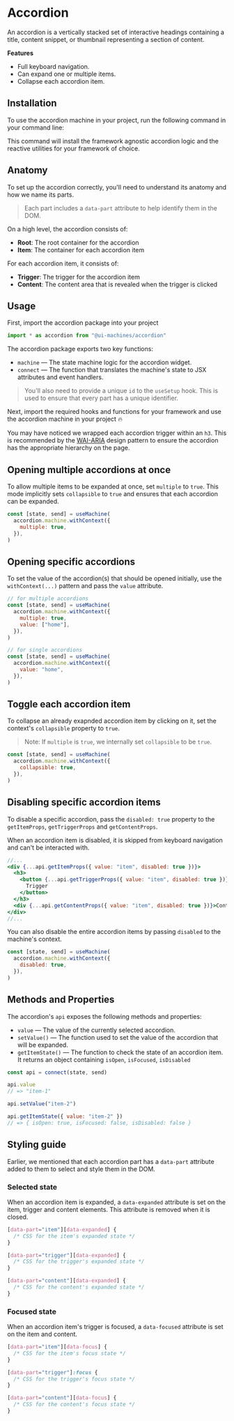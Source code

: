 # Accordion

An accordion is a vertically stacked set of interactive headings containing a
title, content snippet, or thumbnail representing a section of content.

<Showcase id="Accordion" />

**Features**

- Full keyboard navigation.
- Can expand one or multiple items.
- Collapse each accordion item.

## Installation

To use the accordion machine in your project, run the following command in your
command line:

<CodeSnippet id="accordion/installation.mdx" />

This command will install the framework agnostic accordion logic and the
reactive utilities for your framework of choice.

## Anatomy

To set up the accordion correctly, you'll need to understand its anatomy and how
we name its parts.

> Each part includes a `data-part` attribute to help identify them in the DOM.

On a high level, the accordion consists of:

- **Root**: The root container for the accordion
- **Item**: The container for each accordion item

For each accordion item, it consists of:

- **Trigger**: The trigger for the accordion item
- **Content**: The content area that is revealed when the trigger is clicked

## Usage

First, import the accordion package into your project

```jsx
import * as accordion from "@ui-machines/accordion"
```

The accordion package exports two key functions:

- `machine` — The state machine logic for the accordion widget.
- `connect` — The function that translates the machine's state to JSX attributes
  and event handlers.

> You'll also need to provide a unique `id` to the `useSetup` hook. This is used
> to ensure that every part has a unique identifier.

Next, import the required hooks and functions for your framework and use the
accordion machine in your project 🔥

<CodeSnippet id="accordion/usage.mdx" />

You may have noticed we wrapped each accordion trigger within an `h3`. This is
recommended by the
[WAI-ARIA](https://www.w3.org/TR/wai-aria-practices-1.1/#wai-aria-roles-states-and-properties)
design pattern to ensure the accordion has the appropriate hierarchy on the
page.

## Opening multiple accordions at once

To allow multiple items to be expanded at once, set `multiple` to `true`. This
mode implicitly sets `collapsible` to `true` and ensures that each accordion can
be expanded.

```jsx {3}
const [state, send] = useMachine(
  accordion.machine.withContext({
    multiple: true,
  }),
)
```

## Opening specific accordions

To set the value of the accordion(s) that should be opened initially, use the
`withContext(...)` pattern and pass the `value` attribute.

```jsx {4,5,12}
// for multiple accordions
const [state, send] = useMachine(
  accordion.machine.withContext({
    multiple: true,
    value: ["home"],
  }),
)

// for single accordions
const [state, send] = useMachine(
  accordion.machine.withContext({
    value: "home",
  }),
)
```

## Toggle each accordion item

To collapse an already exapnded accordion item by clicking on it, set the
context's `collapsible` property to `true`.

> Note: If `multiple` is `true`, we internally set `collapsible` to be `true`.

```jsx {3}
const [state, send] = useMachine(
  accordion.machine.withContext({
    collapsible: true,
  }),
)
```

## Disabling specific accordion items

To disable a specific accordion, pass the `disabled: true` property to the
`getItemProps`, `getTriggerProps` and `getContentProps`.

When an accordion item is disabled, it is skipped from keyboard navigation and
can't be interacted with.

```jsx
//...
<div {...api.getItemProps({ value: "item", disabled: true })}>
  <h3>
    <button {...api.getTriggerProps({ value: "item", disabled: true })}>
      Trigger
    </button>
  </h3>
  <div {...api.getContentProps({ value: "item", disabled: true })}>Content</div>
</div>
//...
```

You can also disable the entire accordion items by passing `disabled` to the
machine's context.

```jsx {3}
const [state, send] = useMachine(
  accordion.machine.withContext({
    disabled: true,
  }),
)
```

## Methods and Properties

The accordion's `api` exposes the following methods and properties:

- `value` — The value of the currently selected accordion.
- `setValue()` — The function used to set the value of the accordion that will
  be expanded.
- `getItemState()` — The function to check the state of an accordion item. It
  returns an object containing `isOpen`, `isFocused`, `isDisabled`

```jsx
const api = connect(state, send)

api.value
// => "item-1"

api.setValue("item-2")

api.getItemState({ value: "item-2" })
// => { isOpen: true, isFocused: false, isDisabled: false }
```

## Styling guide

Earlier, we mentioned that each accordion part has a `data-part` attribute added
to them to select and style them in the DOM.

### Selected state

When an accordion item is expanded, a `data-expanded` attribute is set on the
item, trigger and content elements. This attribute is removed when it is closed.

```css
[data-part="item"][data-expanded] {
  /* CSS for the item's expanded state */
}

[data-part="trigger"][data-expanded] {
  /* CSS for the trigger's expanded state */
}

[data-part="content"][data-expanded] {
  /* CSS for the content's expanded state */
}
```

### Focused state

When an accordion item's trigger is focused, a `data-focused` attribute is set
on the item and content.

```css
[data-part="item"][data-focus] {
  /* CSS for the item's focus state */
}

[data-part="trigger"]:focus {
  /* CSS for the trigger's focus state */
}

[data-part="content"][data-focus] {
  /* CSS for the content's focus state */
}
```
